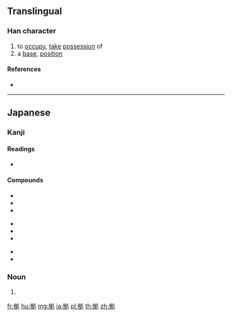 ==Translingual==
{{Han simplified forms|據|拠|据}}

===Han character===
{{Han char|rn=64|rad=手|as=05|sn=8|four=|canj=QHEN|ids=⿰扌処}}

# to [[occupy]], [[take]] [[possession]] of
# a [[base]], [[position]]

====References====
* {{Han ref|kx=0427.161|dkj=11985|dj=0776.110|hdz=31856.031|uh=62E0|ud=25312}}

----

==Japanese==

===Kanji===
{{ja-kanji|grade=c|rs=手05|style=s|kyu=據}}

====Readings====
* {{ja-readings|goon=[[こ]] (ko)|kanon=[[きょ]] (kyo)|kun=[[よる]] (yoru)}}

====Compounds====
{{top3}}
* {{l|ja|sc=Jpan|証拠|tr=しょうこ, shōko}}
* {{l|ja|sc=Jpan|根拠|tr=こんきょ, konkyo}}
* {{l|ja|sc=Jpan|拠点|tr=きょてん, kyoten}}
{{mid3}}
* {{l|ja|sc=Jpan|人証|tr=にんしょう, ninshō}}
* {{l|ja|sc=Jpan|人的証拠|tr=じんてきしょうこ, jintekishōko}}
* {{l|ja|sc=Jpan|物的証拠|tr=ぶってきしょうこ, buttekishōko}}
{{mid3}}
* {{l|ja|sc=Jpan|物証|tr=ぶっしょう, busshō}}
* {{l|ja|sc=Jpan|準拠|tr=じゅんきょ, junkyo}}
{{bottom}}

===Noun===
{{ja-noun|よりどころ}}

# {{alternative form of|拠り所|lang=ja}}

[[fr:拠]]
[[hu:拠]]
[[mg:拠]]
[[ja:拠]]
[[pl:拠]]
[[th:拠]]
[[zh:拠]]